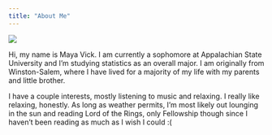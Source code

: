```yaml
---
title: "About Me"
---
```


![](bristles.JPG)



Hi, my name is Maya Vick. I am currently a sophomore at Appalachian State University and I'm studying statistics as an overall major. I am originally from Winston-Salem, where I have lived for a majority of my life with my parents and little brother. 

I have a couple interests, mostly listening to music and relaxing. I really like relaxing, honestly.
As long as weather permits, I'm most likely out lounging in the sun and reading Lord of the Rings, only Fellowship though since I haven't been reading as much as I wish I could :(

